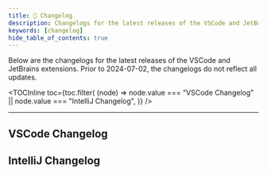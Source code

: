 ```yaml
---
title: 📝 Changelog
description: Changelogs for the latest releases of the VSCode and JetBrains extensions
keywords: [changelog]
hide_table_of_contents: true
---
```



Below are the changelogs for the latest releases of the VSCode and JetBrains extensions. Prior to 2024-07-02, the changelogs do not reflect all updates.


<TOCInline
  toc={toc.filter(
    (node) =>
      node.value === "VSCode Changelog" || node.value === "IntelliJ Changelog",
  )}
/>

<hr />

## VSCode Changelog

<VSCodeChangelog />

## IntelliJ Changelog

<IntelliJChangelog />
